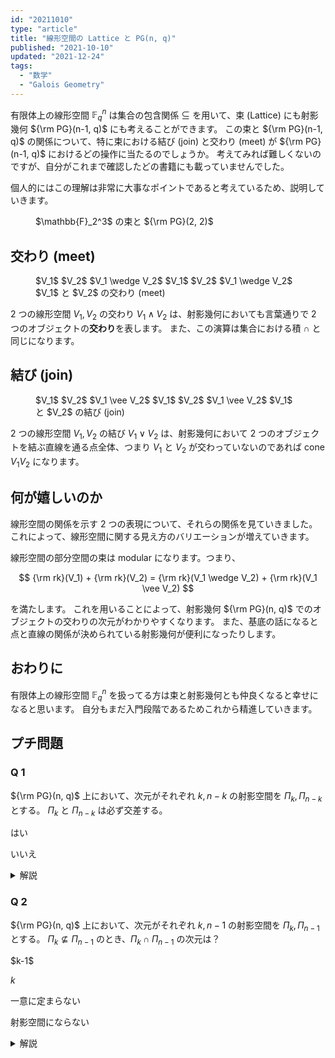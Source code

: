 ```yaml
---
id: "20211010"
type: "article"
title: "線形空間の Lattice と PG(n, q)"
published: "2021-10-10"
updated: "2021-12-24"
tags:
  - "数学"
  - "Galois Geometry"
---
```


有限体上の線形空間 $\mathbb{F}_q^n$ は集合の包含関係 $\subseteq$ を用いて、束 (Lattice) にも射影幾何 ${\rm PG}(n-1, q)$ にも考えることができます。
この束と ${\rm PG}(n-1, q)$ の関係について、特に束における結び (join) と交わり (meet) が ${\rm PG}(n-1, q)$ におけるどの操作に当たるのでしょうか。
考えてみれば難しくないのですが、自分がこれまで確認したどの書籍にも載っていませんでした。

個人的にはこの理解は非常に大事なポイントであると考えているため、説明していきます。

<Figure>
  <Geometry domain={{ x: [0, 500], y: [0, 200] }}>
    <GLine points={['p1', 'p2']} />
    <GLine points={['p1', 'p3']} />
    <GLine points={['p1', 'p4']} />
    <GLine points={['p2', 'p5']} />
    <GLine points={['p2', 'p6']} />
    <GLine points={['p3', 'p6']} />
    <GLine points={['p3', 'p7']} />
    <GLine points={['p4', 'p5']} />
    <GLine points={['p4', 'p7']} />
    <GLine points={['p8', 'p5']} />
    <GLine points={['p8', 'p6']} />
    <GLine points={['p8', 'p7']} />
    <GPoint id="p1" x={125} y={30} />
    <GPoint id="p2" x={75} y={80} />
    <GPoint id="p3" x={125} y={80} />
    <GPoint id="p4" x={175} y={80} />
    <GPoint id="p5" x={75} y={130} />
    <GPoint id="p6" x={125} y={130} />
    <GPoint id="p7" x={175} y={130} />
    <GPoint id="p8" x={125} y={180} />
    <GLine points={['f1', 'f2']} />
    <GLine points={['f2', 'f3']} />
    <GLine points={['f3', 'f1']} />
    <GLine points={['f1', 'f5']} />
    <GLine points={['f2', 'f6']} />
    <GLine points={['f3', 'f7']} />
    <GCircle points={['f5', 'f6', 'f7']} />
    <GPoint id="f1" x={375} y={30} />
    <GPoint id="f2" x={300} y={180} />
    <GPoint id="f3" x={450} y={180} />
    <GPoint id="f4" x={375} y={130} />
    <GPoint id="f5" x={375} y={180} />
    <GPoint id="f6" x={413} y={105} />
    <GPoint id="f7" x={337} y={105} />
  </Geometry>
  <Figure.Caption>$\mathbb{F}_2^3$ の束と ${\rm PG}(2, 2)$</Figure.Caption>
</Figure>

## 交わり (meet)

<Figure>
  <Geometry domain={{ x: [0, 500], y: [0, 200] }}>
    <GLine points={["p5", [25, 50]]} color="textTernary" strokeDasharray="4" />
    <GLine points={["p7", [225, 50]]} color="textTernary" strokeDasharray="4" />
    <GLine points={["p5", [25, 150]]} color="textTernary" strokeDasharray="4" />
    <GLine points={["p6", [75, 150]]} color="textTernary" strokeDasharray="4" />
    <GLine
      points={["p6", [175, 150]]}
      color="textTernary"
      strokeDasharray="4"
    />
    <GLine
      points={["p7", [225, 150]]}
      color="textTernary"
      strokeDasharray="4"
    />
    <GLine points={["p2", "p5"]} />
    <GLine points={["p2", "p6"]} color="textTernary" />
    <GLine points={["p3", "p6"]} color="textTernary" />
    <GLine points={["p3", "p7"]} color="textTernary" />
    <GLine points={["p4", "p5"]} color="textTernary" />
    <GLine points={["p4", "p7"]} color="textTernary" />
    <GLine points={["p8", "p5"]} />
    <GLine points={["p8", "p6"]} color="textTernary" />
    <GLine points={["p8", "p7"]} />
    <GPoint id="p2" x={75} y={50} color="secondary" />
    <GPoint id="p3" x={125} y={50} color="textTernary" />
    <GPoint id="p4" x={175} y={50} color="textTernary" />
    <GPoint id="p5" x={75} y={100} color="textTernary" />
    <GPoint id="p6" x={125} y={100} color="textTernary" />
    <GPoint id="p7" x={175} y={100} color="secondary" />
    <GPoint id="p8" x={125} y={150} color="primary" />
    <GLine points={["pg1", [300, 180]]} color="secondary" strokeDasharray="4" />
    <GPlane
      points={[
        [275, 50],
        [450, 50],
        [475, 150],
        [300, 150],
      ]}
      color="secondary"
      opacity="0.5"
    />
    <GLine points={["pg1", [500, 20]]} color="secondary" />
    <GPoint id="pg1" x={400} y={100} color="primary" />
    <GText x={40} y={30}>
      $V_1$
    </GText>
    <GText x={190} y={90}>
      $V_2$
    </GText>
    <GText x={90} y={160}>
      $V_1 \wedge V_2$
    </GText>
    <GText x={290} y={55}>
      $V_1$
    </GText>
    <GText x={470} y={45}>
      $V_2$
    </GText>
    <GText x={410} y={110}>
      $V_1 \wedge V_2$
    </GText>
  </Geometry>
  <Figure.Caption>$V_1$ と $V_2$ の交わり (meet)</Figure.Caption>
</Figure>

2 つの線形空間 $V_1, V_2$ の交わり $V_1 \wedge V_2$ は、射影幾何においても言葉通りで 2 つのオブジェクトの**交わり**を表します。
また、この演算は集合における積 $\cap$ と同じになります。

## 結び (join)

<Figure>
  <Geometry domain={{ x: [0, 500], y: [0, 200] }}>
    <GLine points={["p5", [25, 50]]} color="textTernary" strokeDasharray="4" />
    <GLine points={["p7", [225, 50]]} color="textTernary" strokeDasharray="4" />
    <GLine points={["p5", [25, 150]]} color="textTernary" strokeDasharray="4" />
    <GLine points={["p6", [75, 50]]} color="textTernary" strokeDasharray="4" />
    <GLine points={["p6", [175, 50]]} color="textTernary" strokeDasharray="4" />
    <GLine
      points={["p7", [225, 150]]}
      color="textTernary"
      strokeDasharray="4"
    />
    <GLine points={["p2", "p5"]} />
    <GLine points={["p2", "p6"]} color="textTernary" />
    <GLine points={["p3", "p6"]} color="textTernary" />
    <GLine points={["p3", "p7"]} color="textTernary" />
    <GLine points={["p4", "p5"]} color="textTernary" />
    <GLine points={["p4", "p7"]} color="textTernary" />
    <GLine points={["p8", "p5"]} />
    <GLine points={["p8", "p6"]} color="textTernary" />
    <GLine points={["p8", "p7"]} />
    <GPoint id="p2" x={75} y={150} color="secondary" />
    <GPoint id="p3" x={125} y={150} color="textTernary" />
    <GPoint id="p4" x={175} y={150} color="textTernary" />
    <GPoint id="p5" x={75} y={100} color="textTernary" />
    <GPoint id="p6" x={125} y={100} color="textTernary" />
    <GPoint id="p7" x={175} y={100} color="secondary" />
    <GPoint id="p8" x={125} y={50} color="primary" />
    <GPlane
      points={[
        [275, 100],
        [450, 100],
        [475, 150],
        [300, 150],
      ]}
      color="secondary"
      opacity="0.5"
    />
    <GLine points={["pg1", "pg2"]} color="primary" extend={60} />
    <GLine points={["pg1", "pg3"]} color="primary" extend={60} />
    <GLine points={["pg1", "pg4"]} color="primary" extend={60} />
    <GLine points={["pg1", "pg5"]} color="primary" extend={60} />
    <GLine points={["pg1", "pg6"]} color="primary" extend={60} />
    <GPoint id="pg1" x={375} y={50} color="secondary" />
    <GPoint id="pg2" x={325} y={130} color="secondary" />
    <GPoint id="pg3" x={335} y={110} color="secondary" />
    <GPoint id="pg4" x={360} y={115} color="secondary" />
    <GPoint id="pg5" x={390} y={130} color="secondary" />
    <GPoint id="pg6" x={410} y={112} color="secondary" />
    <GText x={40} y={150}>
      $V_1$
    </GText>
    <GText x={190} y={90}>
      $V_2$
    </GText>
    <GText x={90} y={20}>
      $V_1 \vee V_2$
    </GText>
    <GText x={340} y={40}>
      $V_1$
    </GText>
    <GText x={445} y={125}>
      $V_2$
    </GText>
    <GText x={400} y={10}>
      $V_1 \vee V_2$
    </GText>
  </Geometry>
  <Figure.Caption>$V_1$ と $V_2$ の結び (join)</Figure.Caption>
</Figure>

2 つの線形空間 $V_1, V_2$ の結び $V_1 \vee V_2$ は、射影幾何において 2 つのオブジェクトを結ぶ直線を通る点全体、つまり $V_1$ と $V_2$ が交わっていないのであれば cone $V_1 V_2$ になります。

## 何が嬉しいのか

線形空間の関係を示す 2 つの表現について、それらの関係を見ていきました。
これによって、線形空間に関する見え方のバリエーションが増えていきます。

線形空間の部分空間の束は modular になります。つまり、

$$
{\rm rk}(V_1) + {\rm rk}(V_2) = {\rm rk}(V_1 \wedge V_2) + {\rm rk}(V_1 \vee V_2)
$$

を満たします。
これを用いることによって、射影幾何 ${\rm PG}(n, q)$ でのオブジェクトの交わりの次元がわかりやすくなります。
また、基底の話になると点と直線の関係が決められている射影幾何が便利になったりします。

## おわりに

有限体上の線形空間 $\mathbb{F}_q^n$ を扱ってる方は束と射影幾何とも仲良くなると幸せになると思います。
自分もまだ入門段階であるためこれから精進していきます。

## プチ問題

### Q 1

${\rm PG}(n, q)$ 上において、次元がそれぞれ $k, n-k$ の射影空間を $\Pi_k, \Pi_{n-k}$ とする。
$\Pi_k$ と $\Pi_{n-k}$ は必ず交差する。

<Choices correct={0}>
  <Choice>はい</Choice>

  <Choice>いいえ</Choice>
</Choices>

<details>
<summary>解説</summary>

束が modular であることから、

$$
\begin{aligned}
  {\rm rk}(\Pi_k \wedge \Pi_{n-k}) &= {\rm rk}(\Pi_k) + {\rm rk}(\Pi_{n-k}) - {\rm rk}(\Pi_k \vee \Pi_{n-k}) \\
  &= k + n-k - {\rm rk}(\Pi_k \vee \Pi_{n-k}) \\
  &\geq k + n-k - n = 0.
\end{aligned}
$$

0 次元射影空間は点にあたるため、少なくとも点で交差します。

</details>

### Q 2

${\rm PG}(n, q)$ 上において、次元がそれぞれ $k, n-1$ の射影空間を $\Pi_k, \Pi_{n-1}$ とする。
$\Pi_k \not\subseteq \Pi_{n-1}$ のとき、$\Pi_k \cap \Pi_{n-1}$ の次元は？

<Choices correct={0}>
<Choice>$k-1$</Choice>

<Choice>$k$</Choice>

<Choice>一意に定まらない</Choice>

<Choice>射影空間にならない</Choice>
</Choices>

<details>
<summary>解説</summary>

射影空間の集合の積は、線形空間の束の交わり (meet) と同じであり、射影空間になります。
$\Pi_k$ と $\Pi_{n-1}$ の結び (join) は ${\rm PG}(n, q)$ そのものになり、

$$
\begin{aligned}
  {\rm rk}(\Pi_k \wedge \Pi_{n-1}) &= {\rm rk}(\Pi_k) + {\rm rk}(\Pi_{n-1}) - {\rm rk}(\Pi_k \vee \Pi_{n-1}) \\
  &= k + n-1 - n\\
  &= k-1.
\end{aligned}
$$

つまり、射影空間における次元は $k-1$ になります。

</details>
